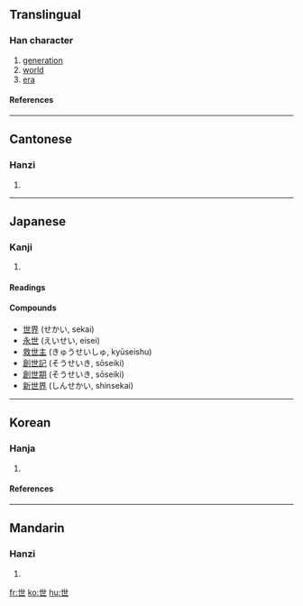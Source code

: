 {{see|丗}}<!-- may be replaced by zh-forms -->
==Translingual==
{{stroke order|type=animate}}

===Han character===
{{Han char|rn=1|rad=一|as=04|sn=5|four=4471<sub>7</sub>|canj=心廿 (PT)}}

# [[generation]]
# [[world]]
# [[era]]

====References====
{{Han ref|kx=0077.110|dkj=00031|dj=0155.020|hdz=10014.060|uh=4E16|ud=19990|bh=A540|bd=42304}}

----

==Cantonese==

===Hanzi===
{{yue-hanzi|jyut=|y=sai3}}

# {{defn|Cantonese}}

----

==Japanese==

===Kanji===
{{ja-kanji|grade=3|rs=一04}}

# {{defn|Japanese}}

====Readings====
{{ja-readings|on=[[せ]] (se), [[せい]] (sei)|kun=[[よ]] (yo)}}

====Compounds====
*[[世界]] (せかい, sekai)
*[[永世]] (えいせい, eisei)
*[[救世主]] (きゅうせいしゅ, kyūseishu)
*[[創世記]] (そうせいき, sōseiki)
*[[創世期]] (そうせいき, sōseiki)
*[[新世界]] (しんせかい, shinsekai)

----

==Korean==

===Hanja===
{{ko-hanja|hangeul=세|rv=se|mr=se|eumhun=인간|ehrv=in-gan|ehmr=in'gan|ehy=}}

# {{defn|Korean}}

====References====
{{Hanja ref|nav=10081}}

----

==Mandarin==

===Hanzi===
{{cmn-hanzi|pin=[[shì]] ([[shi4]])|wg=shih<sup>4</sup>}}

# {{defn|Mandarin}}

[[fr:世]]
[[ko:世]]
[[hu:世]]
